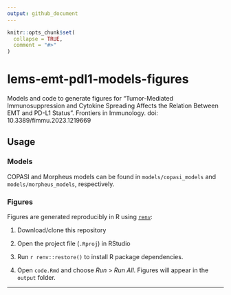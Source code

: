 ```yaml
---
output: github_document
---
```


<!-- README.md is generated from README.Rmd. Please edit that file -->

```r
knitr::opts_chunk$set(
  collapse = TRUE,
  comment = "#>"
)
```

# lems-emt-pdl1-models-figures

Models and code to generate figures for “Tumor-Mediated Immunosuppression and Cytokine Spreading Affects the Relation Between EMT and PD-L1 Status”. Frontiers in Immunology. doi: 10.3389/fimmu.2023.1219669

## Usage

### Models

COPASI and Morpheus models can be found in `models/copasi_models` and `models/morpheus_models`, respectively.

### Figures

Figures are generated reproducibly in R using [`renv`](https://rstudio.github.io/renv/index.html):

1. Download/clone this repository
2. Open the project file (`.Rproj`) in RStudio
3. Run 
    ```r
renv::restore()
```
    to install R package dependencies.

4. Open `code.Rmd` and choose *Run* > *Run All*. Figures will appear in the `output` folder.

---